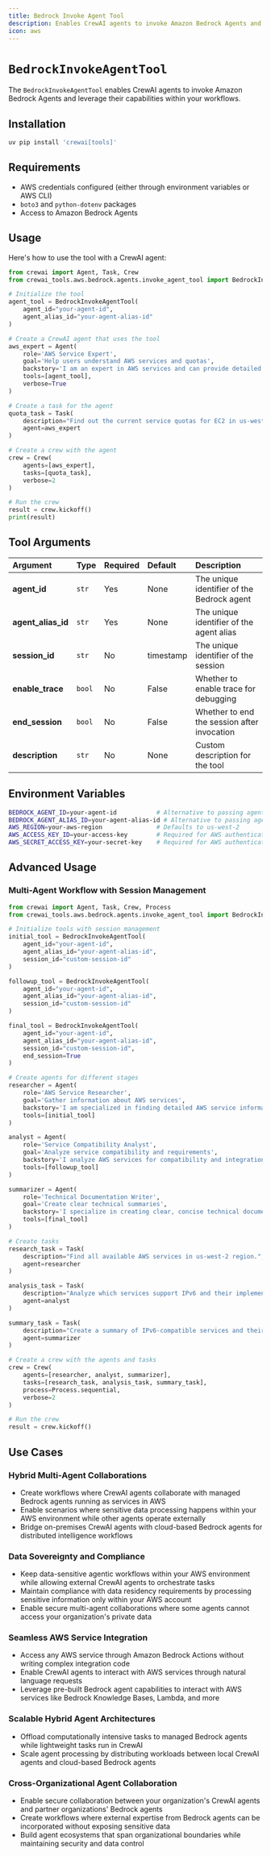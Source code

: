 ```yaml
---
title: Bedrock Invoke Agent Tool
description: Enables CrewAI agents to invoke Amazon Bedrock Agents and leverage their capabilities within your workflows
icon: aws
---
```


# `BedrockInvokeAgentTool`

The `BedrockInvokeAgentTool` enables CrewAI agents to invoke Amazon Bedrock Agents and leverage their capabilities within your workflows.

## Installation

```bash
uv pip install 'crewai[tools]'
```

## Requirements

- AWS credentials configured (either through environment variables or AWS CLI)
- `boto3` and `python-dotenv` packages
- Access to Amazon Bedrock Agents

## Usage

Here's how to use the tool with a CrewAI agent:

```python {2, 4-8}
from crewai import Agent, Task, Crew
from crewai_tools.aws.bedrock.agents.invoke_agent_tool import BedrockInvokeAgentTool

# Initialize the tool
agent_tool = BedrockInvokeAgentTool(
    agent_id="your-agent-id",
    agent_alias_id="your-agent-alias-id"
)

# Create a CrewAI agent that uses the tool
aws_expert = Agent(
    role='AWS Service Expert',
    goal='Help users understand AWS services and quotas',
    backstory='I am an expert in AWS services and can provide detailed information about them.',
    tools=[agent_tool],
    verbose=True
)

# Create a task for the agent
quota_task = Task(
    description="Find out the current service quotas for EC2 in us-west-2 and explain any recent changes.",
    agent=aws_expert
)

# Create a crew with the agent
crew = Crew(
    agents=[aws_expert],
    tasks=[quota_task],
    verbose=2
)

# Run the crew
result = crew.kickoff()
print(result)
```

## Tool Arguments

| Argument | Type | Required | Default | Description |
|:---------|:-----|:---------|:--------|:------------|
| **agent_id** | `str` | Yes | None | The unique identifier of the Bedrock agent |
| **agent_alias_id** | `str` | Yes | None | The unique identifier of the agent alias |
| **session_id** | `str` | No | timestamp | The unique identifier of the session |
| **enable_trace** | `bool` | No | False | Whether to enable trace for debugging |
| **end_session** | `bool` | No | False | Whether to end the session after invocation |
| **description** | `str` | No | None | Custom description for the tool |

## Environment Variables

```bash
BEDROCK_AGENT_ID=your-agent-id           # Alternative to passing agent_id
BEDROCK_AGENT_ALIAS_ID=your-agent-alias-id # Alternative to passing agent_alias_id
AWS_REGION=your-aws-region               # Defaults to us-west-2
AWS_ACCESS_KEY_ID=your-access-key        # Required for AWS authentication
AWS_SECRET_ACCESS_KEY=your-secret-key    # Required for AWS authentication
```

## Advanced Usage

### Multi-Agent Workflow with Session Management

```python {2, 4-22}
from crewai import Agent, Task, Crew, Process
from crewai_tools.aws.bedrock.agents.invoke_agent_tool import BedrockInvokeAgentTool

# Initialize tools with session management
initial_tool = BedrockInvokeAgentTool(
    agent_id="your-agent-id",
    agent_alias_id="your-agent-alias-id",
    session_id="custom-session-id"
)

followup_tool = BedrockInvokeAgentTool(
    agent_id="your-agent-id",
    agent_alias_id="your-agent-alias-id",
    session_id="custom-session-id"
)

final_tool = BedrockInvokeAgentTool(
    agent_id="your-agent-id",
    agent_alias_id="your-agent-alias-id",
    session_id="custom-session-id",
    end_session=True
)

# Create agents for different stages
researcher = Agent(
    role='AWS Service Researcher',
    goal='Gather information about AWS services',
    backstory='I am specialized in finding detailed AWS service information.',
    tools=[initial_tool]
)

analyst = Agent(
    role='Service Compatibility Analyst',
    goal='Analyze service compatibility and requirements',
    backstory='I analyze AWS services for compatibility and integration possibilities.',
    tools=[followup_tool]
)

summarizer = Agent(
    role='Technical Documentation Writer',
    goal='Create clear technical summaries',
    backstory='I specialize in creating clear, concise technical documentation.',
    tools=[final_tool]
)

# Create tasks
research_task = Task(
    description="Find all available AWS services in us-west-2 region.",
    agent=researcher
)

analysis_task = Task(
    description="Analyze which services support IPv6 and their implementation requirements.",
    agent=analyst
)

summary_task = Task(
    description="Create a summary of IPv6-compatible services and their key features.",
    agent=summarizer
)

# Create a crew with the agents and tasks
crew = Crew(
    agents=[researcher, analyst, summarizer],
    tasks=[research_task, analysis_task, summary_task],
    process=Process.sequential,
    verbose=2
)

# Run the crew
result = crew.kickoff()
```

## Use Cases

### Hybrid Multi-Agent Collaborations
- Create workflows where CrewAI agents collaborate with managed Bedrock agents running as services in AWS
- Enable scenarios where sensitive data processing happens within your AWS environment while other agents operate externally
- Bridge on-premises CrewAI agents with cloud-based Bedrock agents for distributed intelligence workflows

### Data Sovereignty and Compliance
- Keep data-sensitive agentic workflows within your AWS environment while allowing external CrewAI agents to orchestrate tasks
- Maintain compliance with data residency requirements by processing sensitive information only within your AWS account
- Enable secure multi-agent collaborations where some agents cannot access your organization's private data

### Seamless AWS Service Integration
- Access any AWS service through Amazon Bedrock Actions without writing complex integration code
- Enable CrewAI agents to interact with AWS services through natural language requests
- Leverage pre-built Bedrock agent capabilities to interact with AWS services like Bedrock Knowledge Bases, Lambda, and more

### Scalable Hybrid Agent Architectures
- Offload computationally intensive tasks to managed Bedrock agents while lightweight tasks run in CrewAI
- Scale agent processing by distributing workloads between local CrewAI agents and cloud-based Bedrock agents

### Cross-Organizational Agent Collaboration
- Enable secure collaboration between your organization's CrewAI agents and partner organizations' Bedrock agents
- Create workflows where external expertise from Bedrock agents can be incorporated without exposing sensitive data
- Build agent ecosystems that span organizational boundaries while maintaining security and data control